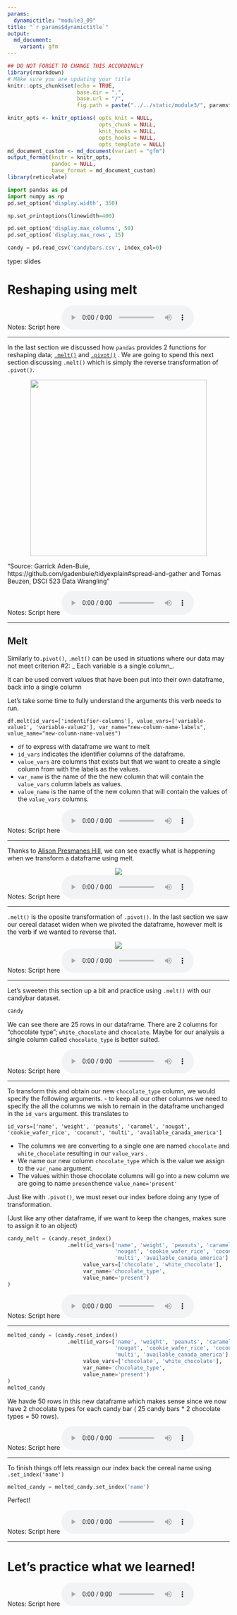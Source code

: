 ```yaml
---
params:
  dynamictitle: "module3_09"
title: "`r params$dynamictitle`"
output: 
  md_document:
    variant: gfm
---
```



```r
## DO NOT FORGET TO CHANGE THIS ACCORDINGLY 
library(rmarkdown)
# MAke sure you are updating your title 
knitr::opts_chunk$set(echo = TRUE,
                      base.dir = ".", 
                      base.url = "/",
                      fig.path = paste("../../static/module3/", params$dynamictitle,"/", sep = ""))

knitr_opts <- knitr_options( opts_knit = NULL,
                             opts_chunk = NULL,
                             knit_hooks = NULL,
                             opts_hooks = NULL,
                             opts_template = NULL)
md_document_custom <- md_document(variant = "gfm")
output_format(knitr = knitr_opts,
              pandoc = NULL,
              base_format = md_document_custom)
library(reticulate)

```


```python
import pandas as pd
import numpy as np
pd.set_option('display.width', 350)

np.set_printoptions(linewidth=400)

pd.set_option('display.max_columns', 50)
pd.set_option('display.max_rows', 15)

candy = pd.read_csv('candybars.csv', index_col=0)
```


type: slides

# Reshaping using melt

Notes: Script here
<html>
<audio controls >
  <source src="/placeholder_audio.mp3" />
</audio></html>

---

In the last section we discussed how `pandas` provides 2 functions for reshaping data; <a href="https://pandas.pydata.org/docs/reference/api/pandas.melt.html" target="_blank">`.melt()`</a>  and <a href="https://pandas.pydata.org/pandas-docs/stable/reference/api/pandas.DataFrame.pivot.html" target="_blank">`.pivot()`</a> . 
We are going to spend this next section discussing `.melt()` which is simply the reverse transformation of `.pivot()`. 



<center><img src="/module3/pivot_melt.gif" width="400"></center>
"Source: Garrick Aden-Buie, https://github.com/gadenbuie/tidyexplain#spread-and-gather and
Tomas Beuzen, DSCI 523 Data Wrangling" 



Notes: Script here
<html>
<audio controls >
  <source src="/placeholder_audio.mp3" />
</audio></html>

---

## Melt

Similarly to`.pivot()`, `.melt()` can be used in situations where our data may not meet criterion #2: _ Each variable is a single column_.

It can be used convert values that have been put into their own dataframe, back into a single column 

Let's take some time to fully understand the arguments this verb needs to run. 

  ```
  df.melt(id_vars=['indentifier-columns'], value_vars=['variable-value1', 'variable-value2'], var_name="new-column-name-labels", value_name="new-column-name-values")
  ```
  
  - `df` to express with dataframe we want to melt
  - `id_vars` indicates the identifier columns of the dataframe.  
  - `value_vars` are columns that exists but that we want to create a single column from with the labels as the values.
  - `var_name` is the name of the the new column that will contain the `value_vars` column labels as values.
  - `value_name` is the name of the new column that will contain the values of the `value_vars` columns. 


Notes: Script here
<html>
<audio controls >
  <source src="/placeholder_audio.mp3" />
</audio></html>

---

Thanks to  <a href="https://github.com/apreshill/teachthat" target="_blank"> Alison Presmanes Hill</a>, we can see exactly what is happening when we transform a dataframe using melt. 

<center><img src='/module3/melt_py.gif'></center>

Notes: Script here
<html>
<audio controls >
  <source src="/placeholder_audio.mp3" />
</audio></html>

---

`.melt()` is the oposite transformation of `.pivot()`. In the last section we saw our cereal dataset widen when we pivoted the dataframe, however melt is the verb if we wanted to reverse that. 


<center><img src='/module3/piv_melt.png'></center>


Notes: Script here
<html>
<audio controls >
  <source src="/placeholder_audio.mp3" />
</audio></html>

---

Let's sweeten this section up a bit and practice using `.melt()` with our candybar dataset.  
 
```python
candy
```

We can see there are 25 rows in our dataframe. There are 2 columns for "chocolate type"; `white_chocolate` and `chocolate`. Maybe for our analysis a single column called `chocolate_type` is better suited. 

Notes: Script here
<html>
<audio controls >
  <source src="/placeholder_audio.mp3" />
</audio></html>

---

To transform this and obtain our new `chocolate_type` column, we would specify the following arguments. 
- to keep all our other columns we need to specify the all the columns we wish to remain in the dataframe unchanged in the `id_vars` argument. this translates to 
```
id_vars=['name', 'weight', 'peanuts', 'caramel', 'nougat', 'cookie_wafer_rice', 'coconut', 'multi', 'available_canada_america'] 
```
- The columns we are converting to a single one are named `chocolate` and `white_chocolate` resulting in our `value_vars` .
- We name our new column `chocolate_type` which is the value we assign to the `var_name` argument.
- The values within those chocolate columns will go into a new column we are going to name `present`hence ` value_name='present'`

Just like with `.pivot()`, we must reset our index before doing any type of transformation. 

(Just like any other dataframe, if we want to keep the changes, makes sure to assign it to an object)

```python
candy_melt = (candy.reset_index()
                   .melt(id_vars=['name', 'weight', 'peanuts', 'caramel',
                                  'nougat', 'cookie_wafer_rice', 'coconut',
                                  'multi', 'available_canada_america'] , 
                        value_vars=['chocolate', 'white_chocolate'], 
                        var_name='chocolate_type', 
                        value_name='present')
)
```

Notes: Script here
<html>
<audio controls >
  <source src="/placeholder_audio.mp3" />
</audio></html>

---

```python
melted_candy = (candy.reset_index()
                   .melt(id_vars=['name', 'weight', 'peanuts', 'caramel',
                                  'nougat', 'cookie_wafer_rice', 'coconut',
                                  'multi', 'available_canada_america'] , 
                        value_vars=['chocolate', 'white_chocolate'], 
                        var_name='chocolate_type', 
                        value_name='present')
)
melted_candy
```
 
We havde 50 rows in this new dataframe which makes sense since we now have 2 chocolate types for each candy bar ( 25 candy bars * 2 chocolate types = 50 rows).

Notes: Script here
<html>
<audio controls >
  <source src="/placeholder_audio.mp3" />
</audio></html>

---

To finish things off lets reassign our index back the cereal name using `.set_index('name')`

```python
melted_candy = melted_candy.set_index('name')
```

Perfect! 

Notes: Script here
<html>
<audio controls >
  <source src="/placeholder_audio.mp3" />
</audio></html>

---

# Let’s practice what we learned!

Notes: Script here
<html>
<audio controls >
  <source src="/placeholder_audio.mp3" />
  
